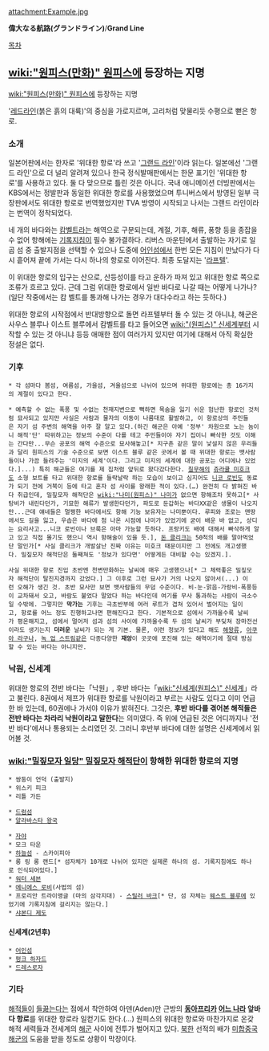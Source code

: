 attachment:Example.jpg

'''偉大なる航路(グランドライン)'''/'''Grand Line'''

[[목차]]

== [[wiki:"원피스(만화)" 원피스]]에 등장하는 지명 ==
[[wiki:"원피스(만화)" 원피스]]에 등장하는 지명

'[[레드라인]](붉은 흙의 대륙)'의 중심을 가로지르며, 고리처럼 맞물리듯 수평으로 뻗은 항로.

=== 소개 ===
일본어판에서는 한자로 '위대한 항로'라 쓰고 '[[그랜드 라인]]'이라 읽는다. 일본에선 '그랜드 라인'으로 더 널리 알려져 있으나 한국 정식발매판에서는 한문 표기인 '위대한 항로'를 사용하고 있다. 둘 다 맞으므로 틀린 것은 아니다. 국내 애니메이션 더빙판에서는 KBS에서는 정발판과 동일한 위대한 항로를 사용했었으며 투니버스에서 방영된 일부 극장판에서도 위대한 항로로 번역했었지만 TVA 방영이 시작되고 나서는 그랜드 라인이라는 번역이 정착되었다.

네 개의 바다와는 [[캄벨트]]라는 해역으로 구분되는데, 계절, 기후, 해류, 풍향 등을 종잡을 수 없어 항해에는 [[기록지침]]이 필수 불가결하다. 리버스 마운틴에서 출발하는 자기로 일곱 섬 중 출발지점을 선택할 수 있으나 도중에 [[어인섬]]에서 한번 모든 지침이 만났다가 다시 흩어져 끝에 가서는 다시 하나의 항로로 이어진다. 최종 도달지는 '[[라프텔]]'.

이 위대한 항로의 입구는 산으로, 산등성이를 타고 운하가 파져 있고 위대한 항로 쪽으로 조류가 흐르고 있다. 근데 그럼 위대한 항로에서 일반 바다로 나갈 때는 어떻게 나가나?(일단 작중에서는 캄 벨트를 통과해 나가는 경우가 대다수라고 하는 듯하다.)

위대한 항로의 시작점에서 반대방향으로 돌면 라프텔부터 돌 수 있는 것 아니냐, 해군은 사우스 블루나 이스트 블루에서 캄벨트를 타고 들어오면 [[wiki:"(원피스)" 신세계]]부터 시작할 수 있는 것 아니냐 등등 애매한 점이 여러가지 있지만 여기에 대해서 아직 확실한 정설은 없다.

=== 기후 ===
 * 각 섬마다 봄섬, 여름섬, 가을섬, 겨울섬으로 나뉘어 있으며 위대한 항로에는 총 16가지의 계절이 있다고 한다.

 * 예측할 수 없는 폭풍 및 수없는 천재지변으로 뻑하면 목숨을 잃기 쉬운 험난한 항로인 것처럼 묘사되고 있지만 사실은 사람과 물자의 이동이 나름대로 활발하고, 이 항로상의 주민들은 자기 섬 주변의 해역을 아주 잘 알고 있다.(하긴 해군은 아예 '정부' 차원으로 노는 놈이니 해적'단' 따위하고는 정보의 수준이 다를 테고 주민들이야 자기 집이니 빠삭한 것도 이해는 간다만...무슨 공포의 해역 수준으로 묘사해놓고[* 지구촌 같은 말이 낯설지 않은 우리들과 달리 원피스의 기술 수준으로 보면 이스트 블루 같은 곳에서 볼 때 위대한 항로는 뱃사람들이나 가끔 들려주는 '미지의 세계'이다. 그리고 미지의 세계에 대한 공포는 어디에나 있었다.]...) 특히 해군들은 여기를 제 집처럼 앞뒤로 왔다갔다한다. [[칠무해]]의 [[쥬라큘 미호크]]도 소형 보트를 타고 위대한 항로를 들락날락 하는 모습이 보이고 심지어도 [[니코 로빈]]도 동료가 되기 전에 거북이 등에 타고 혼자 섬 사이를 왕래한 적이 있다.(…) 완전히 다 밝혀진 바다 취급인데, 밀짚모자 해적단은 [[wiki:"나미(원피스)" 나미]]가 없으면 항해조차 못하고[* 사탕비가 내린다던가, 기묘한 해류가 발생한다던가, 파도로 둔갑하는 바다XX같은 생물이 나오지만...근데 얘네들은 멀쩡한 바다에서도 항해 기능 보유자는 나미뿐이다. 루피와 조로는 맨땅에서도 길을 잃고, 우솝은 바다에 첨 나온 시점에 나미가 있었기에 굳이 배운 바 없고, 상디는 요리사고...니코 로빈이나 브룩은 아마 가능할 듯하다. 프랑키도 배에 대해서 빠삭하게 알고 있고 직접 몰기도 했으니 역시 항해술이 있을 듯.], [[돈 클리크]]는 50척의 배를 말아먹었단 말인가[* 사실 클리크가 개발살난 진짜 이유는 미호크 때문이지만 그 전에도 개고생했다. 밀짚모자 해적단은 둘째쳐도 '정보가 있다면' 어떻게든 대비할 수는 있겠지.].

 사실 위대한 항로 진입 초반엔 천변만화하는 날씨에 매우 고생했으나[* 그 체력좋은 밀짚모자 해적단이 탈진지경까지 갔었다.] 그 이후로 그런 묘사가 거의 나오지 않아서(...) 이런 오해가 생긴 것. 초반 묘사만 보면 뱃사람들의 무덤 수준이다. 비-눈-맑음-가랑비-폭풍등이 교차돼서 오고, 바람도 불었다 말았다 하는 바다인데 여기를 무사 통과하는 사람이 극소수일 수밖에. 그렇지만 '''막가는''' 기후는 극초반부에 여러 루트가 겹쳐 있어서 벌어지는 일이고, 항로를 어느 정도 진행하고나면 편해진다고 한다. 기본적으로 섬에서 가까울수록 날씨가 평온해지고, 섬에서 멀어저 섬과 섬의 사이에 가까울수록 두 섬의 날씨가 부딪쳐 장마전선이라도 생기는지 '''더러운''' 날씨가 되는 게 기본. 물론, 이런 정보가 있다고 해도 [[해왕류]], [[아쿠아 라구나]], [[녹 업 스트림]]같은 다종다양한 '''재앙'''이 곳곳에 포진해 있는 해역이기에 절대 방심할 수 있는 바다는 아니지만.

=== 낙원, 신세계 ===
위대한 항로의 전반 바다는「낙원」, 후반 바다는「[[wiki:"신세계(원피스)" 신세계]]」라고 불린다. 8권에서 제프가 위대한 항로를 낙원이라고 부르는 사람도 있다고 이미 언급한 바 있는데, 60권에나 가서야 이유가 밝혀진다. 그것은, '''후반 바다를 겪어본 해적들은 전반 바다는 차라리 낙원이라고 말한다'''는 의미였다. 즉 위에 언급된 것은 어디까지나 '전반 바다'에서나 통용되는 소리였던 것. 그러니 후반부 바다에 대한 설명은  신세계에서 읽어볼 것.

=== [[wiki:"밀짚모자 일당" 밀짚모자 해적단]]이 항해한 위대한 항로의 지명 ===
 * 쌍둥이 언덕 (출발지)
 * 위스키 피크
 * 리틀 가든

 * [[드럼섬]]
 * [[알라바스타 왕국]]

 * [[자야]]
 * 모크 타운
 * [[하늘섬]] - 스카이피아
 * 롱 링 롱 랜드[* 섬자체가 10개로 나뉘어 있지만 실제론 하나의 섬. 기록지침에도 하나로 인식되어있다.]
 * [[워터 세븐]]
 * [[에니에스 로비]](사법의 섬)
 * 프로리안 트라이앵글 (마의 삼각지대) - [[스릴러 바크]][* 단, 섬 자체는 [[웨스트 블루]]에 있었기에 기록지침에 걸리지는 않는다.]
 * [[샤본디 제도]]
==== 신세계(2년후) ====
 * [[어인섬]]
 * [[펑크 하자드]]
 * [[드레스로자]]

=== 기타 ===
[[해적]]들이 [[소말리아/해적|들끓는다는]] 점에서 착안하여 아덴(Aden)만 근방의 '''[[동아프리카]] [[소말리아|어느 나라]] 앞바다 항로'''를 위대한 항로라 일컫기도 한다.(...) 원피스의 위대한 항로와 마찬가지로 온갖 해적 세력들과 전세계의 [[해군]] 사이에 전투가 벌어지고 있다. [[북한]] 선적의 배가 [[미합중국 해군]]의 도움을 받을 정도로 상황이 막장이다.
